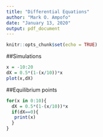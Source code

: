 ```yaml
---
title: "Differential Equations"
author: "Mark O. Ampofo"
date: "January 13, 2020"
output: pdf_document
---
```


```r
knitr::opts_chunk$set(echo = TRUE)
```

##Simulations
```r
x = -10:20
dX = 0.5*(1-(x/10))*x
plot(x,dX)
```
##Equilibrium points
```r

for(x in 0:10){
  dX = 0.5*(1-(x/10))*x
  if(dX==0){
   print(x) 
  }
}

```

